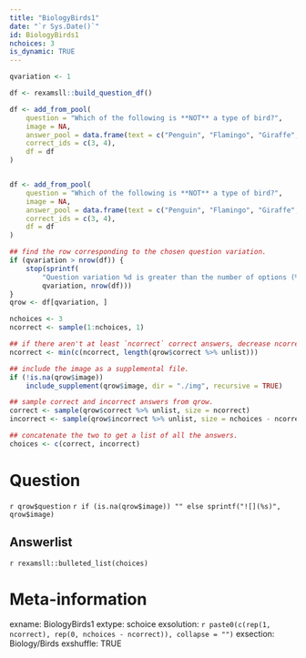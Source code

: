```yaml
---
title: "BiologyBirds1"
date: "`r Sys.Date()`"
id: BiologyBirds1
nchoices: 3
is_dynamic: TRUE
---
```


```r
qvariation <- 1
```

```r
df <- rexamsll::build_question_df()

df <- add_from_pool(
    question = "Which of the following is **NOT** a type of bird?",
    image = NA,
    answer_pool = data.frame(text = c("Penguin", "Flamingo", "Giraffe", "Dog", "Crow", "Seagull"), id = seq_len(6)),
    correct_ids = c(3, 4),
    df = df
)


df <- add_from_pool(
    question = "Which of the following is **NOT** a type of bird?",
    image = NA,
    answer_pool = data.frame(text = c("Penguin", "Flamingo", "Giraffe", "Dog", "Crow", "Seagull"), id = seq_len(6)),
    correct_ids = c(3, 4),
    df = df
)

## find the row corresponding to the chosen question variation.
if (qvariation > nrow(df)) {
    stop(sprintf(
        "Question variation %d is greater than the number of options (%d).",
        qvariation, nrow(df)))
}
qrow <- df[qvariation, ]

nchoices <- 3
ncorrect <- sample(1:nchoices, 1)

## if there aren't at least `ncorrect` correct answers, decrease ncorrect
ncorrect <- min(c(ncorrect, length(qrow$correct %>% unlist)))

## include the image as a supplemental file.
if (!is.na(qrow$image))
    include_supplement(qrow$image, dir = "./img", recursive = TRUE)

## sample correct and incorrect answers from qrow.
correct <- sample(qrow$correct %>% unlist, size = ncorrect)
incorrect <- sample(qrow$incorrect %>% unlist, size = nchoices - ncorrect)

## concatenate the two to get a list of all the answers.
choices <- c(correct, incorrect)
```

Question
========

`r qrow$question`
`r if (is.na(qrow$image)) "" else sprintf("![](%s)", qrow$image)`

Answerlist
----------

`r rexamsll::bulleted_list(choices)`

Meta-information
================
exname: BiologyBirds1
extype: schoice
exsolution: `r paste0(c(rep(1, ncorrect), rep(0, nchoices - ncorrect)), collapse = "")`
exsection: Biology/Birds
exshuffle: TRUE

